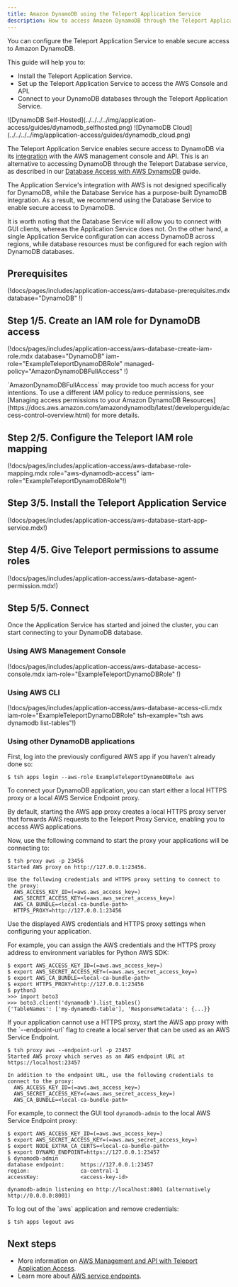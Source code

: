```yaml
---
title: Amazon DynamoDB using the Teleport Application Service
description: How to access Amazon DynamoDB through the Teleport Application Service
---
```


You can configure the Teleport Application Service to enable secure access to
Amazon DynamoDB.

This guide will help you to:

- Install the Teleport Application Service.
- Set up the Teleport Application Service to access the AWS Console and API.
- Connect to your DynamoDB databases through the Teleport Application Service.

<Tabs>
<TabItem scope={["oss", "enterprise"]} label="Self-Hosted">
![DynamoDB Self-Hosted](../../../../img/application-access/guides/dynamodb_selfhosted.png)
</TabItem>
<TabItem scope={["cloud"]} label="Teleport Enterprise Cloud">
![DynamoDB Cloud](../../../../img/application-access/guides/dynamodb_cloud.png)
</TabItem>

</Tabs>

<Admonition type="warning" title="Recommendation: Use the Teleport Database
Service">

The Teleport Application Service enables secure access to DynamoDB via its
[integration](../cloud-apis/aws-console.mdx) with the AWS management console and
API. This is an alternative to accessing DynamoDB through the Teleport Database
service, as described in our [Database Access with AWS
DynamoDB](../../database-access/enroll-aws-databases/aws-dynamodb.mdx) guide.

The Application Service's integration with AWS is not designed specifically for
DynamoDB, while the Database Service has a purpose-built DynamoDB integration.
As a result, we recommend using the Database Service to enable secure access to
DynamoDB.

It is worth noting that the Database Service will allow you to connect with GUI
clients, whereas the Application Service does not. On the other hand, a single
Application Service configuration can access DynamoDB across regions, while
database resources must be configured for each region with DynamoDB databases.

</Admonition>

## Prerequisites

(!docs/pages/includes/application-access/aws-database-prerequisites.mdx database="DynamoDB" !)

## Step 1/5. Create an IAM role for DynamoDB access

(!docs/pages/includes/application-access/aws-database-create-iam-role.mdx database="DynamoDB" iam-role="ExampleTeleportDynamoDBRole" managed-policy="AmazonDynamoDBFullAccess" !)

<Admonition type="note" title="Apply least-privilege permissions">
`AmazonDynamoDBFullAccess` may provide too much access for your intentions. To
use a different IAM policy to reduce permissions, see [Managing access
permissions to your Amazon DynamoDB
Resources](https://docs.aws.amazon.com/amazondynamodb/latest/developerguide/access-control-overview.html) for more details.
</Admonition>

## Step 2/5. Configure the Teleport IAM role mapping

(!docs/pages/includes/application-access/aws-database-role-mapping.mdx role="aws-dynamodb-access" iam-role="ExampleTeleportDynamoDBRole"!)

## Step 3/5. Install the Teleport Application Service

(!docs/pages/includes/application-access/aws-database-start-app-service.mdx!)

## Step 4/5. Give Teleport permissions to assume roles

(!docs/pages/includes/application-access/aws-database-agent-permission.mdx!)

## Step 5/5. Connect

Once the Application Service has started and joined the cluster, you can start
connecting to your DynamoDB database.

### Using AWS Management Console

(!docs/pages/includes/application-access/aws-database-access-console.mdx iam-role="ExampleTeleportDynamoDBRole" !)

### Using AWS CLI

(!docs/pages/includes/application-access/aws-database-access-cli.mdx iam-role="ExampleTeleportDynamoDBRole" tsh-example="tsh aws dynamodb list-tables"!)

### Using other DynamoDB applications

First, log into the previously configured AWS app if you haven't already done
so:

```code
$ tsh apps login --aws-role ExampleTeleportDynamoDBRole aws
```

To connect your DynamoDB application, you can start either a local HTTPS proxy
or a local AWS Service Endpoint proxy.

<Tabs>
  <TabItem label="HTTPS proxy">
  By default, starting the AWS app proxy creates a local HTTPS proxy server
  that forwards AWS requests to the Teleport Proxy Service, enabling you to
  access AWS applications.

  Now, use the following command to start the proxy your applications will be
  connecting to:

  ```code
  $ tsh proxy aws -p 23456
  Started AWS proxy on http://127.0.0.1:23456.

  Use the following credentials and HTTPS proxy setting to connect to the proxy:
    AWS_ACCESS_KEY_ID=(=aws.aws_access_key=)
    AWS_SECRET_ACCESS_KEY=(=aws.aws_secret_access_key=)
    AWS_CA_BUNDLE=<local-ca-bundle-path>
    HTTPS_PROXY=http://127.0.0.1:23456
  ```

  Use the displayed AWS credentials and HTTPS proxy settings when configuring
  your application.

  For example, you can assign the AWS credentials and the HTTPS proxy address
  to environment variables for Python AWS SDK:

  ```code
  $ export AWS_ACCESS_KEY_ID=(=aws.aws_access_key=)
  $ export AWS_SECRET_ACCESS_KEY=(=aws.aws_secret_access_key=)
  $ export AWS_CA_BUNDLE=<local-ca-bundle-path>
  $ export HTTPS_PROXY=http://127.0.0.1:23456
  $ python3
  >>> import boto3
  >>> boto3.client('dynamodb').list_tables()
  {'TableNames': ['my-dynamodb-table'], 'ResponseMetadata': {...}}

  ```

  </TabItem>
  <TabItem label="AWS Service Endpoint proxy">
  If your application cannot use a HTTPS proxy, start the AWS app proxy with
  the `--endpoint-url` flag to create a local server that can be used as an
  AWS Service Endpoint.

  ```code
  $ tsh proxy aws --endpoint-url -p 23457
  Started AWS proxy which serves as an AWS endpoint URL at https://localhost:23457

  In addition to the endpoint URL, use the following credentials to connect to the proxy:
    AWS_ACCESS_KEY_ID=(=aws.aws_access_key=)
    AWS_SECRET_ACCESS_KEY=(=aws.aws_secret_access_key=)
    AWS_CA_BUNDLE=<local-ca-bundle-path>
  ```

  For example, to connect the GUI tool `dynamodb-admin` to the local AWS
  Service Endpoint proxy:
  ```code
  $ export AWS_ACCESS_KEY_ID=(=aws.aws_access_key=)
  $ export AWS_SECRET_ACCESS_KEY=(=aws.aws_secret_access_key=)
  $ export NODE_EXTRA_CA_CERTS=<local-ca-bundle-path>
  $ export DYNAMO_ENDPOINT=https://127.0.0.1:23457
  $ dynamodb-admin
  database endpoint:     https://127.0.0.1:23457
  region:                ca-central-1
  accessKey:             <access-key-id>

  dynamodb-admin listening on http://localhost:8001 (alternatively http://0.0.0.0:8001)
  ```

  </TabItem>
</Tabs>
To log out of the `aws` application and remove credentials:

```code
$ tsh apps logout aws
```

## Next steps
- More information on [AWS Management and API with Teleport Application Access](../../application-access/cloud-apis/aws-console.mdx).
- Learn more about [AWS service endpoints](https://docs.aws.amazon.com/general/latest/gr/rande.html).

